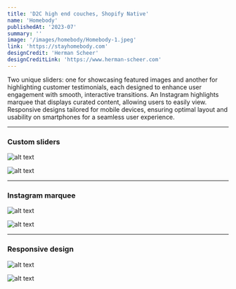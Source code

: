 ```yaml
---
title: 'D2C high end couches, Shopify Native'
name: 'Homebody'
publishedAt: '2023-07'
summary: ''
image: '/images/homebody/Homebody-1.jpeg'
link: 'https://stayhomebody.com'
designCredit: 'Herman Scheer'
designCreditLink: 'https://www.herman-scheer.com'
---
```


Two unique sliders: one for showcasing featured images and another for highlighting customer testimonials, each designed to enhance user engagement with smooth, interactive transitions.
An Instagram highlights marquee that displays curated content, allowing users to easily view.
Responsive designs tailored for mobile devices, ensuring optimal layout and usability on smartphones for a seamless user experience.

***

### Custom sliders

![alt text](/images/homebody/Homebody-1.jpeg)

![alt text](/images/homebody/Homebody-6.jpeg)

***

### Instagram marquee

![alt text](/images/homebody/Homebody-5.jpeg)

![alt text](/images/homebody/Homebody-3.jpeg)

***

### Responsive design

![alt text](/images/homebody/Homebody-4.jpeg)

![alt text](/images/homebody/Homebody-2.jpeg)
